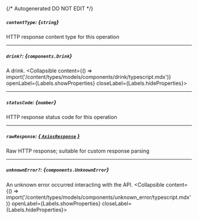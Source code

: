 {/* Autogenerated DO NOT EDIT  */}

##### `contentType`: *{`string`}*
HTTP response content type for this operation

---
##### `drink?`: *{`components.Drink`}*
A drink.
<Collapsible content={() => import('/content/types/models/components/drink/typescript.mdx')} openLabel={Labels.showProperties} closeLabel={Labels.hideProperties}>
</Collapsible>

---
##### `statusCode`: *{`number`}*
HTTP response status code for this operation

---
##### `rawResponse`: [*{ `AxiosResponse` }*](https://axios-http.com/docs/res_schema)
Raw HTTP response; suitable for custom response parsing

---
##### `unknownError?`: *{`components.UnknownError`}*
An unknown error occurred interacting with the API.
<Collapsible content={() => import('/content/types/models/components/unknown_error/typescript.mdx')} openLabel={Labels.showProperties} closeLabel={Labels.hideProperties}>
</Collapsible>


